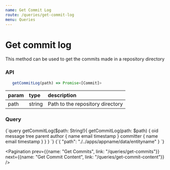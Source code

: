 ```yaml
---
name: Get Commit Log
route: /queries/get-commit-log
menu: Queries
---
```



# Get commit log

This method can be used to get the commits made in a repository directory

### API

```js
   getCommitLog(path) => Promise<[Commit]>
```

|param|type|description|
|:--|:--|:--|
|path|string|Path to the repository directory|

### Query
<QueryViewer>
   <QueryTab>
{`query getCommitLog($path: String!){
   getCommitLog(path: $path) {
      oid
      message
      tree
      parent
      author {
         name
         email
         timestamp
      }
      committer {
         name
         email
         timestamp
      }
   }
}
`}
   </QueryTab>
   <VariablesTab>
{`{
   "path": "./../apps/appname/data/entityname"
}
`}
   </VariablesTab>
</QueryViewer>

<Pagination prev={{name: "Get Commits", link: "/queries/get-commits"}} next={{name: "Get Commit Content", link: "/queries/get-commit-content"}} />